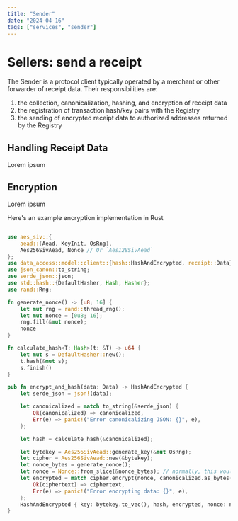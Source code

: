 ```yaml
---
title: "Sender"
date: "2024-04-16"
tags: ["services", "sender"]
---
```


# Sellers: send a receipt

The Sender is a protocol client typically operated by a merchant or other forwarder of receipt data. Their responsibilities are:

1. the collection, canonicalization, hashing, and encryption of receipt data
2. the registration of transaction hash/key pairs with the Registry
3. the sending of encrypted receipt data to authorized addresses returned by the Registry

## Handling Receipt Data

Lorem ipsum

## Encryption

Lorem ipsum

Here's an example encryption implementation in Rust

```rs

use aes_siv::{
    aead::{Aead, KeyInit, OsRng},
    Aes256SivAead, Nonce // Or `Aes128SivAead`
};
use data_access::model::client::{hash::HashAndEncrypted, receipt::Data};
use json_canon::to_string;
use serde_json::json;
use std::hash::{DefaultHasher, Hash, Hasher};
use rand::Rng;

fn generate_nonce() -> [u8; 16] {
    let mut rng = rand::thread_rng();
    let mut nonce = [0u8; 16];
    rng.fill(&mut nonce);
    nonce
}

fn calculate_hash<T: Hash>(t: &T) -> u64 {
    let mut s = DefaultHasher::new();
    t.hash(&mut s);
    s.finish()
}

pub fn encrypt_and_hash(data: Data) -> HashAndEncrypted {
    let serde_json = json!(data);

    let canonicalized = match to_string(&serde_json) {
        Ok(canonicalized) => canonicalized,
        Err(e) => panic!("Error canonicalizing JSON: {}", e),
    };

    let hash = calculate_hash(&canonicalized);

    let bytekey = Aes256SivAead::generate_key(&mut OsRng);
    let cipher = Aes256SivAead::new(&bytekey);
    let nonce_bytes = generate_nonce();
    let nonce = Nonce::from_slice(&nonce_bytes); // normally, this would be unique to each receiver and included in the message
    let encrypted = match cipher.encrypt(nonce, canonicalized.as_bytes()) {
        Ok(ciphertext) => ciphertext,
        Err(e) => panic!("Error encrypting data: {}", e),
    };
    HashAndEncrypted { key: bytekey.to_vec(), hash, encrypted, nonce: nonce_bytes.to_vec() }
}

```
